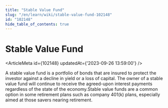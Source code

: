 ```yaml
---
title: "Stable Value Fund"
slug: "/en/learn/wiki/stable-value-fund-102148"
id: "102148"
hide_table_of_contents: true
---
```



# Stable Value Fund

<ArticleMeta id={102148} updatedAt={'2023-09-26 13:59:00'} />
<div className='border-solid border-b border-t-0 my-4 border-[var(--ifm-color-gray-300)]' />

A stable value fund is a portfolio of bonds that are insured to protect the investor against a decline in yield or a loss of capital. The owner of a stable value fund will continue to receive the agreed-upon interest payments regardless of the state of the economy.Stable value funds are a common option in some retirement plans such as company 401(k) plans, especially aimed at those savers nearing retirement.
